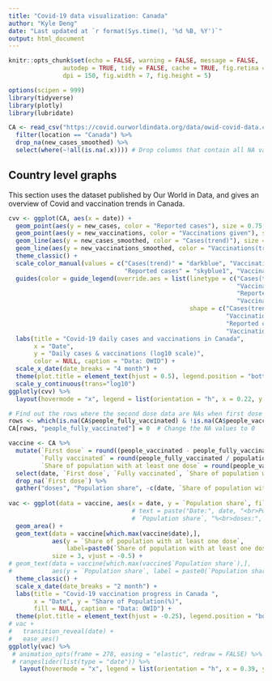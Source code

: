 ```yaml
---
title: "Covid-19 data visualization: Canada"
author: "Kyle Deng"
date: "Last updated at `r format(Sys.time(), '%d %B, %Y')`"
output: html_document
---
```


```r
knitr::opts_chunk$set(echo = FALSE, warning = FALSE, message = FALSE, 
               autodep = TRUE, tidy = FALSE, cache = TRUE, fig.retina = 2,	
               dpi = 150, fig.width = 7, fig.height = 5)

options(scipen = 999)
library(tidyverse)
library(plotly)
library(lubridate)

CA <- read_csv("https://covid.ourworldindata.org/data/owid-covid-data.csv") %>%
  filter(location == "Canada") %>%
  drop_na(new_cases_smoothed) %>%
  select(where(~!all(is.na(.x)))) # Drop columns that contain all NA values
```


## Country level graphs
This section uses the dataset published by Our World in Data, and gives an overview of Covid and vaccination trends in Canada.     
```r
cvv <- ggplot(CA, aes(x = date)) +
  geom_point(aes(y = new_cases, color = "Reported cases"), size = 0.75, shape = 21) +
  geom_point(aes(y = new_vaccinations, color = "Vaccinations given"), size = 0.75, shape = 21) +
  geom_line(aes(y = new_cases_smoothed, color = "Cases(trend)"), size = 1) +
  geom_line(aes(y = new_vaccinations_smoothed, color = "Vaccinations(trend)"), size = 1) +
  theme_classic() +
  scale_color_manual(values = c("Cases(trend)" = "darkblue", "Vaccinations(trend)" = "red",
                                "Reported cases" = "skyblue1", "Vaccinations given" = "pink1")) +
  guides(color = guide_legend(override.aes = list(linetype = c("Cases(trend)" = 1, 
                                                               "Vaccinations(trend)" = 1,
                                                               "Reported cases" = 0, 
                                                               "Vaccinations given" = 0),
                                                  shape = c("Cases(trend)" = NA, 
                                                            "Vaccinations(trend)" = NA,
                                                            "Reported cases" = 21, 
                                                            "Vaccinations given" = 21)))) +
  labs(title = "Covid-19 daily cases and vaccinations in Canada",
       x = "Date",
       y = "Daily cases & vaccinations (log10 scale)",
       color = NULL, caption = "Data: OWID") +
  scale_x_date(date_breaks = "4 month") +
  theme(plot.title = element_text(hjust = 0.5), legend.position = "bottom") +
  scale_y_continuous(trans="log10") 
ggplotly(cvv) %>%
  layout(hovermode = "x", legend = list(orientation = "h", x = 0.22, y = -0.2))
```


```r
# Find out the rows where the second dose data are NAs when first dose were given at the start of the vaccination process
rows <- which(is.na(CA$people_fully_vaccinated) & !is.na(CA$people_vaccinated))  
CA[rows, "people_fully_vaccinated"] = 0  # Change the NA values to 0

vaccine <- CA %>% 
  mutate(`First dose` = round((people_vaccinated - people_fully_vaccinated) / population * 100, 3),
         `Fully vaccinated` = round(people_fully_vaccinated / population  * 100, 3),
         `Share of population with at least one dose` = round(people_vaccinated / population * 100, 3)) %>%
  select(date, `First dose`, `Fully vaccinated`, `Share of population with at least one dose`) %>%
  drop_na(`First dose`) %>%
  gather("doses", "Population share", -c(date, `Share of population with at least one dose`))
  
vac <- ggplot(data = vaccine, aes(x = date, y = `Population share`, fill = doses)) +
                                  # text = paste("Date:", date, "<br>Population share:", 
                                  # `Population share`, "%<br>doses:", doses))) +
  geom_area() +
  geom_text(data = vaccine[which.max(vaccine$date),],
            aes(y = `Share of population with at least one dose`,
                label=paste0(`Share of population with at least one dose`, "%")),
            size = 3, vjust = -0.5) +
# geom_text(data = vaccine[which.max(vaccine$`Population share`),],
#           aes(y = `Population share`, label = paste0(`Population share`, "%")), size = 3, vjust = 1.25) +
  theme_classic() +
  scale_x_date(date_breaks = "2 month") +
  labs(title = "Covid-19 vaccination progress in Canada ", 
       x = "Date", y = "Share of Population(%)",
       fill = NULL, caption = "Data: OWID") +
  theme(plot.title = element_text(hjust = -0.25), legend.position = "bottom")
# vac +
#   transition_reveal(date) +
#   ease_aes()
ggplotly(vac) %>%
 # animation_opts(frame = 278, easing = "elastic", redraw = FALSE) %>%
 # rangeslider(list(type = "date")) %>%
   layout(hovermode = "x", legend = list(orientation = "h", x = 0.39, y = -0.2))
```


